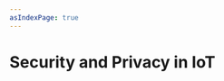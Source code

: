 ```yaml
---
asIndexPage: true
---
```



# Security and Privacy in IoT

<Cards>
  <Cards.Card
    title="Assignment 1"
    href="./security-and-privacy-in-iot/assignment-1"
  />
  <Cards.Card
    title="Assignment 2"
    href="./security-and-privacy-in-iot/assignment-2"
  />
  <Cards.Card
    title="Assignment 3"
    href="./security-and-privacy-in-iot/assignment-3"
  />
  <Cards.Card
    title="Assignment 4"
    href="./security-and-privacy-in-iot/assignment-4"
  />
</Cards>
